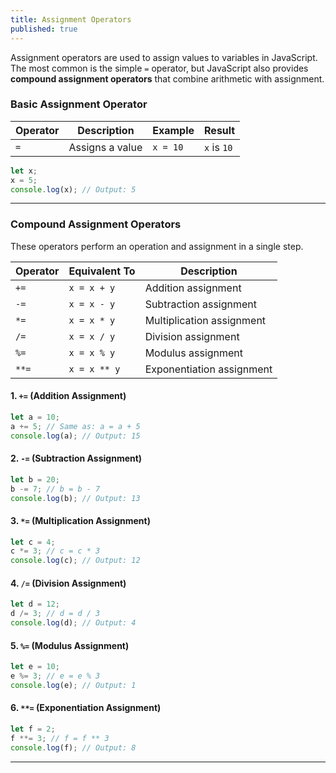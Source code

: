 ```yaml
---
title: Assignment Operators
published: true
---
```



Assignment operators are used to assign values to variables in JavaScript. The most common is the simple `=` operator, but JavaScript also provides **compound assignment operators** that combine arithmetic with assignment.

### Basic Assignment Operator

| Operator | Description                 | Example         | Result          |
|----------|-----------------------------|------------------|------------------|
| `=`      | Assigns a value             | `x = 10`         | `x` is `10`      |


```js
let x;
x = 5;
console.log(x); // Output: 5
```

---

### Compound Assignment Operators

These operators perform an operation and assignment in a single step.

| Operator | Equivalent To | Description               |
| -------- | ------------- | ------------------------- |
| `+=`     | `x = x + y`   | Addition assignment       |
| `-=`     | `x = x - y`   | Subtraction assignment    |
| `*=`     | `x = x * y`   | Multiplication assignment |
| `/=`     | `x = x / y`   | Division assignment       |
| `%=`     | `x = x % y`   | Modulus assignment        |
| `**=`    | `x = x ** y`  | Exponentiation assignment |


#### 1. `+=` (Addition Assignment)

```js
let a = 10;
a += 5; // Same as: a = a + 5
console.log(a); // Output: 15
```

#### 2. `-=` (Subtraction Assignment)

```js
let b = 20;
b -= 7; // b = b - 7
console.log(b); // Output: 13
```

#### 3. `*=` (Multiplication Assignment)

```js
let c = 4;
c *= 3; // c = c * 3
console.log(c); // Output: 12
```

#### 4. `/=` (Division Assignment)

```js
let d = 12;
d /= 3; // d = d / 3
console.log(d); // Output: 4
```

#### 5. `%=` (Modulus Assignment)

```js
let e = 10;
e %= 3; // e = e % 3
console.log(e); // Output: 1
```

#### 6. `**=` (Exponentiation Assignment)

```js
let f = 2;
f **= 3; // f = f ** 3
console.log(f); // Output: 8
```

---


